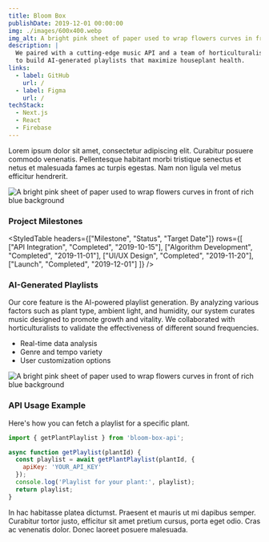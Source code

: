 ```yaml
---
title: Bloom Box
publishDate: 2019-12-01 00:00:00
img: ./images/600x400.webp
img_alt: A bright pink sheet of paper used to wrap flowers curves in front of rich blue background
description: |
  We paired with a cutting-edge music API and a team of horticulturalists
  to build AI-generated playlists that maximize houseplant health.
links:
  - label: GitHub
    url: /
  - label: Figma
    url: /
techStack:
  - Next.js
  - React
  - Firebase
---
```


Lorem ipsum dolor sit amet, consectetur adipiscing elit. Curabitur posuere commodo venenatis. Pellentesque habitant morbi tristique senectus et netus et malesuada fames ac turpis egestas. Nam non ligula vel metus efficitur hendrerit.

<Image src={mainImage} alt="A bright pink sheet of paper used to wrap flowers curves in front of rich blue background" />

### Project Milestones

<StyledTable
    headers={["Milestone", "Status", "Target Date"]}
    rows={[
        ["API Integration", "Completed", "2019-10-15"],
        ["Algorithm Development", "Completed", "2019-11-01"],
        ["UI/UX Design", "Completed", "2019-11-20"],
        ["Launch", "Completed", "2019-12-01"]
    ]}
/>

<TwoCol>
    <div slot="left">
        <h3>AI-Generated Playlists</h3>
        <p>Our core feature is the AI-powered playlist generation. By analyzing various factors such as plant type, ambient light, and humidity, our system curates music designed to promote growth and vitality. We collaborated with horticulturalists to validate the effectiveness of different sound frequencies.</p>
        <ul>
            <li>Real-time data analysis</li>
            <li>Genre and tempo variety</li>
            <li>User customization options</li>
        </ul>
    </div>
    <div slot="right">
        <Image src={image1} alt="A bright pink sheet of paper used to wrap flowers curves in front of rich blue background" />
    </div>
</TwoCol>

### API Usage Example
Here's how you can fetch a playlist for a specific plant.

```javascript
import { getPlantPlaylist } from 'bloom-box-api';

async function getPlaylist(plantId) {
  const playlist = await getPlantPlaylist(plantId, {
    apiKey: 'YOUR_API_KEY'
  });
  console.log('Playlist for your plant:', playlist);
  return playlist;
}
```

In hac habitasse platea dictumst. Praesent et mauris ut mi dapibus semper. Curabitur tortor justo, efficitur sit amet pretium cursus, porta eget odio. Cras ac venenatis dolor. Donec laoreet posuere malesuada.
